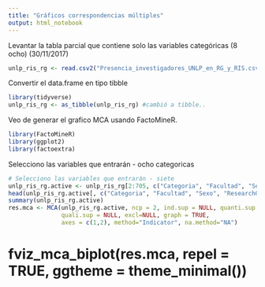 ```yaml
---
title: "Gráficos correspondencias múltiples"
output: html_notebook
---
```


Levantar la tabla parcial que contiene solo las variables categóricas (8 ocho) (30/11/2017)
```r
unlp_ris_rg <- read.csv2("Presencia_investigadores_UNLP_en_RG_y_RIS.csv", header = TRUE, na.strings = "NA")
```

Convertir el data.frame en tipo tibble
```r
library(tidyverse)
unlp_ris_rg <- as_tibble(unlp_ris_rg) #cambió a tibble..
```

Veo de generar el grafico MCA usando FactoMineR. 
```r
library(FactoMineR)
library(ggplot2)
library(factoextra)
```

Selecciono las variables que entrarán - ocho categoricas
```r
# Selecciono las variables que entrarán - siete
unlp_ris_rg.active <- unlp_ris_rg[2:705, c("Categoria", "Facultad", "Sexo", "ResearchGate", "SEDICI", "Memoria", "Naturalis")]
head(unlp_ris_rg.active[, c("Categoria", "Facultad", "Sexo", "ResearchGate", "SEDICI", "Memoria", "Naturalis")], 706)
summary(unlp_ris_rg.active)
res.mca <- MCA(unlp_ris_rg.active, ncp = 2, ind.sup = NULL, quanti.sup = NULL, 
               quali.sup = NULL, excl=NULL, graph = TRUE, 
               axes = c(1,2), method="Indicator", na.method="NA")
```

# fviz_mca_biplot(res.mca, repel = TRUE, ggtheme = theme_minimal())
